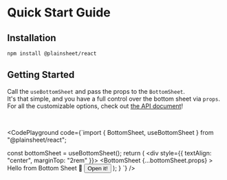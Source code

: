 
# Quick Start Guide

## Installation

```sh npm2yarn
npm install @plainsheet/react
```

## Getting Started

Call the `useBottomSheet` and pass the props to the `BottomSheet`.  
It's that simple, and you have a full control over the bottom sheet via `props`.  
For all the customizable options, check out [the API document](/apis/react)!

<br />

<CodePlayground
  code={`import { BottomSheet, useBottomSheet } from "@plainsheet/react";
    
  const bottomSheet = useBottomSheet();
  return (
    <div style={{ textAlign: "center", marginTop: "2rem" }}>
      <BottomSheet {...bottomSheet.props} >
        &nbsp; Hello from Bottom Sheet 🦭
      </BottomSheet>
      <button onClick={bottomSheet.open}>
        Open it!
      </button>
    </div>
  );
}
`}
/>
